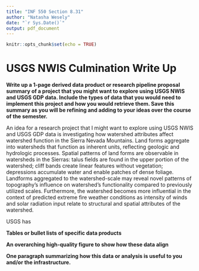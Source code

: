 ```yaml
---
title: "INF 550 Section 8.31"
author: "Natasha Wesely"
date: "`r Sys.Date()`"
output: pdf_document
---
```


```r
knitr::opts_chunk$set(echo = TRUE)
```

# USGS NWIS Culmination Write Up
**Write up a 1-page derived data product or research pipeline proposal summary of a project that you might want to explore using USGS NWIS and USGS GDP data. Include the types of data that you would need to implement this project and how you would retrieve them. Save this summary as you will be refining and adding to your ideas over the course of the semester.**

An idea for a research project that I might want to explore using USGS NWIS and USGS GDP data is investigating how watershed attributes affect watershed function in the Sierra Nevada Mountains. Land forms aggregate into watersheds that function as inherent units, reflecting geologic and hydrologic processes. Spatial patterns of land forms are observable in watersheds in the Sierras: talus fields are found in the upper portion of the watershed; cliff bands create linear features without vegetation; depressions accumulate water and enable patches of dense foliage. Landforms aggregated to the watershed-scale may reveal novel patterns of topography’s influence on watershed's functionality compared to previously utilized scales. Furthermore, the watershed becomes more influential in
the context of predicted extreme fire weather conditions as intensity of winds and solar radiation input
relate to structural and spatial attributes of the watershed.

USGS has 

**Tables or bullet lists of specific data products**

**An overarching high-quality figure to show how these data align**

**One paragraph summarizing how this data or analysis is useful to you and/or the infrastructure.**



